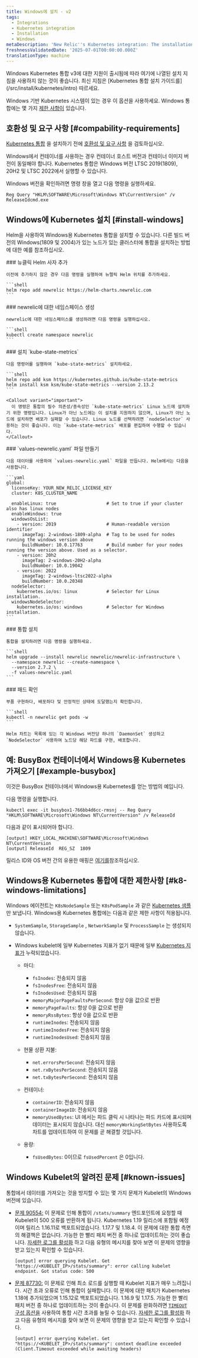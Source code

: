 ```yaml
---
title: Windows에 설치 - v2
tags:
  - Integrations
  - Kubernetes integration
  - Installation
  - Windows
metaDescription: 'New Relic''s Kubernetes integration: The installation of Kubernetes on Windows'
freshnessValidatedDate: '2025-07-01T00:00:00.000Z'
translationType: machine
---
```


<Callout title="중요한">
  Windows Kubernetes 통합 v3에 대한 지원이 출시됨에 따라 여기에 나열된 설치 지침을 사용하지 않는 것이 좋습니다. 최신 지침은 [Kubernetes 통합 설치 가이드를](/src/install/kubernetes/intro) 따르세요.
</Callout>

Windows 기반 Kubernetes 시스템이 있는 경우 이 옵션을 사용하세요. Windows 통합에는 몇 가지 [제한 사항이](#k8-windows-limitations) 있습니다.

## 호환성 및 요구 사항 [#compability-requirements]

[Kubernetes 통합](/docs/integrations/kubernetes-integration/get-started/introduction-kubernetes-integration) 을 설치하기 전에 [호환성 및 요구 사항](/docs/integrations/kubernetes-integration/get-started/kubernetes-integration-compatibility-requirements) 을 검토하십시오.

<Callout variant="important">
  Windows에서 컨테이너를 사용하는 경우 컨테이너 호스트 버전과 컨테이너 이미지 버전이 동일해야 합니다. Kubernetes 통합은 Windows 버전 LTSC 2019(1809), 20H2 및 LTSC 2022에서 실행할 수 있습니다.
</Callout>

Windows 버전을 확인하려면 명령 창을 열고 다음 명령을 실행하세요.

```shell
Reg Query "HKLM\SOFTWARE\Microsoft\Windows NT\CurrentVersion" /v
ReleaseIdcmd.exe
```

## Windows에 Kubernetes 설치 [#install-windows]

Helm을 사용하여 Windows용 Kubernetes 통합을 설치할 수 있습니다. 다른 빌드 버전의 Windows(1809 및 2004)가 있는 노드가 있는 클러스터에 통합을 설치하는 방법에 대한 예를 참조하십시오.

<Steps>
  <Step>
    ### 뉴클릭 Helm 사자 추가

    이전에 추가하지 않은 경우 다음 명령을 실행하여 뉴렐릭 Helm 위치를 추가하세요.

    ```shell
    helm repo add newrelic https://helm-charts.newrelic.com
    ```
  </Step>

  <Step>
    ### newrelic에 대한 네임스페이스 생성

    newrelic에 대한 네임스페이스를 생성하려면 다음 명령을 실행하십시오.

    ```shell
    kubectl create namespace newrelic
    ```
  </Step>

  <Step>
    ### 설치 `kube-state-metrics`

    다음 명령어를 실행하여 `kube-state-metrics` 설치하세요.

    ```shell
    helm repo add ksm https://kubernetes.github.io/kube-state-metrics
    helm install ksm ksm/kube-state-metrics --version 2.13.2
    ```

    <Callout variant="important">
      이 명령은 통합의 필수 의존성/종속성인 `kube-state-metrics` Linux 노드에 설치하기 위한 명령입니다. Linux가 아닌 노드에는 이 설치를 지원하지 않으며, Linux가 아닌 노드에 설치하면 배포가 실패할 수 있습니다. Linux 노드를 선택하려면 `nodeSelector` 사용하는 것이 좋습니다. 이는 `kube-state-metrics` 배포를 편집하여 수행할 수 있습니다.
    </Callout>
  </Step>

  <Step>
    ### `values-newrelic.yaml` 파일 만들기

    다음 데이터를 사용하여 `values-newrelic.yaml` 파일을 만듭니다. Helm에서는 다음을 사용합니다.

    ```yaml
    global:
      licenseKey: YOUR_NEW_RELIC_LICENSE_KEY
      cluster: K8S_CLUSTER_NAME

      enableLinux: true                   # Set to true if your cluster also has linux nodes
      enableWindows: true
      windowsOsList:
        - version: 2019                   # Human-readable version identifier
          imageTag: 2-windows-1809-alpha  # Tag to be used for nodes running the windows version above
          buildNumber: 10.0.17763         # Build number for your nodes running the version above. Used as a selector.
        - version: 20h2
          imageTag: 2-windows-20H2-alpha
          buildNumber: 10.0.19042
        - version: 2022
          imageTag: 2-windows-ltsc2022-alpha
          buildNumber: 10.0.20348
      nodeSelector:
        kubernetes.io/os: linux           # Selector for Linux installation.
      windowsNodeSelector:
        kubernetes.io/os: windows         # Selector for Windows installation.
    ```
  </Step>

  <Step>
    ### 통합 설치

    통합을 설치하려면 다음 명령을 실행하세요.

    ```shell
    helm upgrade --install newrelic newrelic/newrelic-infrastructure \
      --namespace newrelic --create-namespace \
      --version 2.7.2 \
      -f values-newrelic.yaml
    ```
  </Step>

  <Step>
    ### 패드 확인

    부품 구현하다, 배포하다 및 안정적인 상태에 도달했는지 확인합니다.

    ```shell
    kubectl -n newrelic get pods -w
    ```

    Helm 차트는 목록에 있는 각 Windows 버전당 하나의 `DaemonSet` 생성하고 `NodeSelector` 사용하여 노드당 해당 파드를 구현, 배포합니다.
  </Step>
</Steps>

## 예: BusyBox 컨테이너에서 Windows용 Kubernetes 가져오기 [#example-busybox]

이것은 BusyBox 컨테이너에서 Windows용 Kubernetes를 얻는 방법의 예입니다.

다음 명령을 실행합니다.

```shell
kubectl exec -it busybox1-766bb4d6cc-rmsnj -- Reg Query
"HKLM\SOFTWARE\Microsoft\Windows NT\CurrentVersion" /v ReleaseId
```

다음과 같이 표시되어야 합니다.

```shell
[output] HKEY_LOCAL_MACHINE\SOFTWARE\Microsoft\Windows NT\CurrentVersion
[output] ReleaseId	REG_SZ	1809
```

릴리스 ID와 OS 버전 간의 유용한 매핑은 [여기를](https://hub.docker.com/_/microsoft-windows-servercore)참조하십시오.

## Windows용 Kubernetes 통합에 대한 제한사항 [#k8-windows-limitations]

Windows 에이전트는 `K8sNodeSample` 또는 `K8sPodSample` 과 같은 [Kubernetes 샘플](/docs/kubernetes-pixie/kubernetes-integration/understand-use-data/find-use-your-kubernetes-data/#event-types) 만 보냅니다. Windows용 Kubernetes 통합에는 다음과 같은 제한 사항이 적용됩니다.

* `SystemSample`, `StorageSample` , `NetworkSample` 및 `ProcessSample` 는 생성되지 않습니다.

* Windows kubelet에 일부 Kubernetes 지표가 없기 때문에 일부 [Kubernetes 지표가](/docs/integrations/kubernetes-integration/understand-use-data/understand-use-data#metrics) 누락되었습니다.

  * 마디:

    * `fsInodes`: 전송되지 않음
    * `fsInodesFree`: 전송되지 않음
    * `fsInodesUsed`: 전송되지 않음
    * `memoryMajorPageFaultsPerSecond`: 항상 0을 값으로 반환
    * `memoryPageFaults`: 항상 0을 값으로 반환
    * `memoryRssBytes`: 항상 0을 값으로 반환
    * `runtimeInodes`: 전송되지 않음
    * `runtimeInodesFree`: 전송되지 않음
    * `runtimeInodesUsed`: 전송되지 않음

  * 현물 상환 지불:

    * `net.errorsPerSecond`: 전송되지 않음
    * `net.rxBytesPerSecond`: 전송되지 않음
    * `net.txBytesPerSecond`: 전송되지 않음

  * 컨테이너:

    * `containerID`: 전송되지 않음
    * `containerImageID`: 전송되지 않음
    * `memoryUsedBytes`: UI 에서는 파드 클릭 시 나타나는 파드 카드에 표시되며 데이터는 표시되지 않습니다. 대신 `memoryWorkingSetBytes` 사용하도록 차트를 업데이트하여 이 문제를 곧 해결할 것입니다.

  * 용량:
    * `fsUsedBytes`: 0이므로 `fsUsedPercent` 은 0입니다.

## Windows Kubelet의 알려진 문제 [#known-issues]

통합에서 데이터를 가져오는 것을 방지할 수 있는 몇 가지 문제가 Kubelet의 Windows 버전에 있습니다.

* [문제 90554:](https://github.com/kubernetes/kubernetes/pull/90554) 이 문제로 인해 통합이 `/stats/summary` 엔드포인트에 요청할 때 Kubelet이 500 오류를 반환하게 됩니다. Kubernetes 1.19 릴리스에 포함될 예정이며 릴리스 1.16.11로 백포트되었습니다. 1.17.7 및 1.18.4. 이 문제에 대한 통합 측면의 해결책은 없습니다. 가능한 한 빨리 패치 버전 중 하나로 업데이트하는 것이 좋습니다. [자세한 로그를 활성화](/docs/kubernetes-pixie/kubernetes-integration/advanced-configuration/get-logs-version/#verbose-logging) 하고 다음 유형의 메시지를 찾아 보면 이 문제의 영향을 받고 있는지 확인할 수 있습니다.

  ```shell
  [output] error querying Kubelet. Get "https://<KUBELET_IP>/stats/summary": error calling kubelet endpoint. Got status code: 500
  ```

* [문제 87730:](https://github.com/kubernetes/kubernetes/pull/87730) 이 문제로 인해 최소 로드를 실행할 때 Kubelet 지표가 매우 느려집니다. 시간 초과 오류로 인해 통합이 실패합니다. 이 문제에 대한 패치가 Kubernetes 1.18에 추가되었으며 1.15.12로 백포트되었습니다. 1.16.9 및 1.17.5. 가능한 한 빨리 패치 버전 중 하나로 업데이트하는 것이 좋습니다. 이 문제를 완화하려면 [`TIMEOUT` 구성 옵션을](/docs/integrations/kubernetes-integration/installation/kubernetes-integration-install-configure#kube-state-metrics-timeout-change) 사용하여 통합 시간 초과를 늘릴 수 있습니다. [자세한 로그를 활성화](/docs/kubernetes-pixie/kubernetes-integration/advanced-configuration/get-logs-version/#verbose-logging) 하고 다음 유형의 메시지를 찾아 보면 이 문제의 영향을 받고 있는지 확인할 수 있습니다.

  ```shell
  [output] error querying Kubelet. Get "https://<KUBELET_IP>/stats/summary": context deadline exceeded (Client.Timeout exceeded while awaiting headers)
  ```